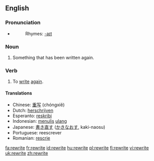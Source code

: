 ==English==

===Pronunciation===
* {{IPA|/ɻi'ɻaɪt/}}
*:Rhymes: [[Rhymes:English:-aɪt|-aɪt]]

===Noun===
{{en-noun}}

# Something that has been written again.

===Verb===
{{en-verb|rewrites|rewriting|rewrote|rewritten}}

# To [[write]] [[again]].

====Translations====
*Chinese: [[重写]] (chóngxiě)
*Dutch: [[herschrijven]]
*Esperanto: [[reskribi]]
*Indonesian: [[tulis|menulis]] [[ulang]]
*Japanese: [[書き直す]] ([[かきなおす]], kaki-naosu)
*Portuguese: reescrever
*Romanian: [[rescrie]]

[[fa:rewrite]]
[[fr:rewrite]]
[[id:rewrite]]
[[hu:rewrite]]
[[pl:rewrite]]
[[fi:rewrite]]
[[vi:rewrite]]
[[uk:rewrite]]
[[zh:rewrite]]